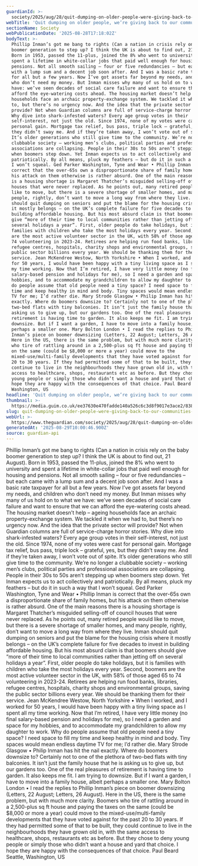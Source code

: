 ```yaml
---
guardianId: >-
  society/2025/aug/28/quit-dumping-on-older-people-were-giving-back-to-our-communities
webTitle: 'Quit dumping on older people, we’re giving back to our communities | Letters'
sectionName: Society
webPublicationDate: '2025-08-28T17:18:02Z'
bodyText: >-
  Phillip Inman’s got me bang to rights (Can a nation in crisis rely on the baby
  boomer generation to step up? I think the UK is about to find out, 21 August).
  Born in 1953, passed the 11-plus, joined the 8% who went to university and
  spent a lifetime in white-collar jobs that paid well enough for housing and
  pensions. Not all smooth sailing – four or five redundancies – but each came
  with a lump sum and a decent job soon after. And I was a basic rate taxpayer
  for all but a few years. Now I’ve got assets far beyond my needs, and children
  who don’t need my money. But Inman misses why many of us hold on to what we
  have: we’ve seen decades of social care failure and want to ensure that we can
  afford the eye-watering costs ahead. The housing market doesn’t help – ageing
  households face an archaic property-exchange system. We tackled it when we had
  to, but there’s no urgency now. And the idea that the private sector will
  provide? Not when Guardian columns are full of service-charge horror stories.
  Why dive into shark-infested waters? Every age group votes in their
  self-interest, not just the old. Since 1974, none of my votes were cast for
  personal gain. Mortgage tax relief, bus pass, triple lock – grateful, yes, but
  they didn’t sway me. And if they’re taken away, I won’t vote out of spite.
  It’s older generations who still give time to the community. We’re no longer a
  clubbable society – working men’s clubs, political parties and professional
  associations are collapsing. People in their 30s to 50s aren’t stepping up
  when boomers step down. Yet Inman expects us to act collectively and
  patriotically. By all means, pluck my feathers – but do it in such a way that
  I won’t squeal. Ged Parker Washington, Tyne and Wear • Phillip Inman is
  correct that the over-65s own a disproportionate share of family homes, but
  his attack on them otherwise is rather absurd. One of the main reasons there
  is a housing shortage is Margaret Thatcher’s misguided selling-off of council
  houses that were never replaced. As he points out, many retired people would
  like to move, but there is a severe shortage of smaller homes, and many
  people, rightly, don’t want to move a long way from where they live. Inman
  should quit dumping on seniors and put the blame for the housing crisis where
  it mostly belongs – on the UK’s complete failure for five decades to invest in
  building affordable housing. But his most absurd claim is that boomers should
  give “more of their time to local communities rather than jetting off on
  several holidays a year”. First, older people do take holidays, but it is
  families with children who take the most holidays every year. Second, boomers
  are the most active volunteer sector in the UK, with 58% of those aged 65 to
  74 volunteering in 2023-24. Retirees are helping run food banks, libraries,
  refugee centres, hospitals, charity shops and environmental groups, saving the
  public sector billions every year. We should be thanking them for their
  service. Jean McKendree Westow, North Yorkshire • When I worked, and I worked
  for 50 years, I would have been happy with a tiny living space as I spent all
  my time working. Now that I’m retired, I have very little money (no final
  salary-based pension and holidays for me), so I need a garden and space for my
  hobbies, and to accommodate my grandchildren to allow my daughter to work. Why
  do people assume that old people need a tiny space? I need space to fill my
  time and keep healthy in mind and body. Tiny spaces would mean endless daytime
  TV for me; I’d rather die. Mary Strode Glasgow • Philip Inman has hit the nail
  exactly. Where do boomers downsize to? Certainly not to one of the plethora of
  two-bed flats with tiny balconies. It isn’t just the family house that he is
  asking us to give up, but our gardens too. One of the real pleasures of
  retirement is having time to garden. It also keeps me fit. I am trying to
  downsize. But if I want a garden, I have to move into a family house, albeit
  perhaps a smaller one. Mary Bolton London • I read the replies to Phillip
  Inman’s piece on boomer downsizing (Letters, 22 August; Letters, 26 August).
  Here in the US, there is the same problem, but with much more clarity. Boomers
  who tire of rattling around in a 2,500-plus sq ft house and paying the taxes
  on the same (could be $8,000 or more a year) could move to the
  mixed-use/multi-family developments that they have voted against for the past
  20 to 30 years. If they had permitted some of that to be built, they could
  continue to live in the neighbourhoods they have grown old in, with the same
  access to healthcare, shops, restaurants etc as before. But they chose to deny
  young people or simply those who didn’t want a house and yard that choice. I
  hope they are happy with the consequences of that choice. Paul Beard Seattle,
  Washington, US
headline: 'Quit dumping on older people, we’re giving back to our communities'
thumbnail: >-
  https://media.guim.co.uk/ee37630e470fadde140a526c6c3d8f9017e3ace2/838_0_4250_3400/500.jpg
slug: quit-dumping-on-older-people-were-giving-back-to-our-communities-or-letters
webUrl: >-
  https://www.theguardian.com/society/2025/aug/28/quit-dumping-on-older-people-were-giving-back-to-our-communities
generatedAt: '2025-08-29T10:00:46.900Z'
source: guardian-api
---
```

Phillip Inman’s got me bang to rights (Can a nation in crisis rely on the baby boomer generation to step up? I think the UK is about to find out, 21 August). Born in 1953, passed the 11-plus, joined the 8% who went to university and spent a lifetime in white-collar jobs that paid well enough for housing and pensions. Not all smooth sailing – four or five redundancies – but each came with a lump sum and a decent job soon after. And I was a basic rate taxpayer for all but a few years. Now I’ve got assets far beyond my needs, and children who don’t need my money. But Inman misses why many of us hold on to what we have: we’ve seen decades of social care failure and want to ensure that we can afford the eye-watering costs ahead. The housing market doesn’t help – ageing households face an archaic property-exchange system. We tackled it when we had to, but there’s no urgency now. And the idea that the private sector will provide? Not when Guardian columns are full of service-charge horror stories. Why dive into shark-infested waters? Every age group votes in their self-interest, not just the old. Since 1974, none of my votes were cast for personal gain. Mortgage tax relief, bus pass, triple lock – grateful, yes, but they didn’t sway me. And if they’re taken away, I won’t vote out of spite. It’s older generations who still give time to the community. We’re no longer a clubbable society – working men’s clubs, political parties and professional associations are collapsing. People in their 30s to 50s aren’t stepping up when boomers step down. Yet Inman expects us to act collectively and patriotically. By all means, pluck my feathers – but do it in such a way that I won’t squeal. Ged Parker Washington, Tyne and Wear • Phillip Inman is correct that the over-65s own a disproportionate share of family homes, but his attack on them otherwise is rather absurd. One of the main reasons there is a housing shortage is Margaret Thatcher’s misguided selling-off of council houses that were never replaced. As he points out, many retired people would like to move, but there is a severe shortage of smaller homes, and many people, rightly, don’t want to move a long way from where they live. Inman should quit dumping on seniors and put the blame for the housing crisis where it mostly belongs – on the UK’s complete failure for five decades to invest in building affordable housing. But his most absurd claim is that boomers should give “more of their time to local communities rather than jetting off on several holidays a year”. First, older people do take holidays, but it is families with children who take the most holidays every year. Second, boomers are the most active volunteer sector in the UK, with 58% of those aged 65 to 74 volunteering in 2023-24. Retirees are helping run food banks, libraries, refugee centres, hospitals, charity shops and environmental groups, saving the public sector billions every year. We should be thanking them for their service. Jean McKendree Westow, North Yorkshire • When I worked, and I worked for 50 years, I would have been happy with a tiny living space as I spent all my time working. Now that I’m retired, I have very little money (no final salary-based pension and holidays for me), so I need a garden and space for my hobbies, and to accommodate my grandchildren to allow my daughter to work. Why do people assume that old people need a tiny space? I need space to fill my time and keep healthy in mind and body. Tiny spaces would mean endless daytime TV for me; I’d rather die. Mary Strode Glasgow • Philip Inman has hit the nail exactly. Where do boomers downsize to? Certainly not to one of the plethora of two-bed flats with tiny balconies. It isn’t just the family house that he is asking us to give up, but our gardens too. One of the real pleasures of retirement is having time to garden. It also keeps me fit. I am trying to downsize. But if I want a garden, I have to move into a family house, albeit perhaps a smaller one. Mary Bolton London • I read the replies to Phillip Inman’s piece on boomer downsizing (Letters, 22 August; Letters, 26 August). Here in the US, there is the same problem, but with much more clarity. Boomers who tire of rattling around in a 2,500-plus sq ft house and paying the taxes on the same (could be $8,000 or more a year) could move to the mixed-use/multi-family developments that they have voted against for the past 20 to 30 years. If they had permitted some of that to be built, they could continue to live in the neighbourhoods they have grown old in, with the same access to healthcare, shops, restaurants etc as before. But they chose to deny young people or simply those who didn’t want a house and yard that choice. I hope they are happy with the consequences of that choice. Paul Beard Seattle, Washington, US
